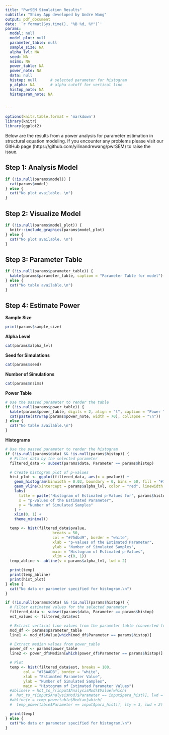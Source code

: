 ```yaml
---
title: "PwrSEM Simulation Results"
subtitle: "Shiny App developed by Andre Wang"
output: pdf_document
date: '`r format(Sys.time(), "%B %d, %Y")`'
params:
  model: null
  model_plot: null
  parameter_table: null
  sample_size: NA
  alpha_lvl: NA
  seed: NA
  nsims: NA
  power_table: NA
  power_note: NA
  data: null
  histop: null      # selected parameter for histogram
  p_alpha: NA       # alpha cutoff for vertical line
  histop_note: NA
  histoparam_note: NA


---
```


```r
options(knitr.table.format = 'markdown')
library(knitr)
library(ggplot2)
```


Below are the results from a power analysis for parameter estimation in structural equation modeling. If you encounter any problems please visit our GitHub page (https://github.com/yilinandrewang/pwrSEM) to raise the issue.

## Step 1: Analysis Model

```r
if (!is.null(params$model)) {
  cat(params$model)
} else {
  cat("No plot available. \n")
}
```

## Step 2: Visualize Model

```r
if (!is.null(params$model_plot)) {
  knitr::include_graphics(params$model_plot)
} else {
  cat("No plot available. \n")
}
```

## Step 3: Parameter Table

```r
if (!is.null(params$parameter_table)) {
  kable(params$parameter_table, caption = "Parameter Table for model")
} else {
  cat("No table available.\n")
}
```

## Step 4: Estimate Power

**Sample Size**
```r
print(params$sample_size)
```

**Alpha Level**
```r
cat(params$alpha_lvl)
```

**Seed for Simulations**
```r
cat(params$seed)
```

**Number of Simulations**
```r
cat(params$nsims)
```

**Power Table**
```r
# Use the passed parameter to render the table
if (!is.null(params$power_table)) {
  kable(params$power_table, digits = 2, align = "l", caption = "Power Table")
  cat(paste(strwrap(params$power_note, width = 70), collapse = "\n"))
} else {
  cat("No table available.\n")
}
```

**Histograms**
```r
# Use the passed parameter to render the histogram
if (!is.null(params$data) && !is.null(params$histop)) {
  # Filter data by the selected parameter
  filtered_data <- subset(params$data, Parameter == params$histop)

  # Create histogram plot of p-values
  hist_plot <- ggplot(filtered_data, aes(x = pvalue)) +
    geom_histogram(binwidth = 0.02, boundary = 0, bins = 50, fill = "#75dbd9", color = "white") +
    geom_vline(xintercept = params$alpha_lvl, color = "red", linewidth = 1) +
    labs(
      title = paste("Histogram of Estimated p-Values for", params$histop),
      x = "p-values of the Estimated Parameter",
      y = "Number of Simulated Samples"
    ) +
    xlim(0, 1) +
    theme_minimal()

  temp <- hist(filtered_data$pvalue,
                     breaks = 50,
                     col = "#75dbd9", border = "white",
                     xlab = "p-values of the Estimated Parameter",
                     ylab = "Number of Simulated Samples",
                     main = "Histogram of Estimated p-Values",
                     xlim = c(0, 1))
  temp_abline <- abline(v = params$alpha_lvl, lwd = 2)

  print(temp)
  print(temp_abline)
  print(hist_plot)
} else {
  cat("No data or parameter specified for histogram.\n")
}

if (!is.null(params$data) && !is.null(params$histop)) {
  # Filter estimated values for the selected parameter
  filtered_data <- subset(params$data, Parameter == params$histop)
  est_values <- filtered_data$est

  # Extract vertical line values from the parameter table (converted from hot_to_r in Shiny)
  mod_df <- params$parameter_table
  line1 <- mod_df$Value[which(mod_df$Parameter == params$histop)]

  # Extract median values from power_table
  power_df <- params$power_table
  line2 <- power_df$Median[which(power_df$Parameter == params$histop)]

  # Plot
  temp <- hist(filtered_data$est, breaks = 100,
        col = "#75AADB", border = "white",
        xlab = "Estimated Parameter Value",
        ylab = "Number of Simulated Samples",
        main = "Histogram of Estimated Parameter Values")
  #abline(v = hot_to_r(input$AnalysisMod)$Value[which(
  #  hot_to_r(input$AnalysisMod)$Parameter == input$para_hist)], lwd = 2)
  #abline(v = temp_powertable$Median[which(
  #  temp_powertable$Parameter == input$para_hist)], lty = 3, lwd = 2)

  print(temp)
} else {
  cat("No data or parameter specified for histogram.\n")
}
```
